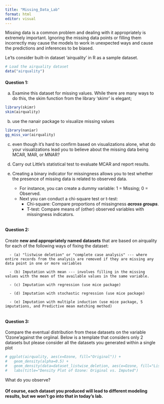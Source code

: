 ```yaml
---
title: "Missing_Data_Lab"
format: html
editor: visual
---
```


Missing data is a common problem and dealing with it appropriately is extremely important. Ignoring the missing data points or filling them incorrectly may cause the models to work in unexpected ways and cause the predictions and inferences to be biased.

Le'ts consider built-in dataset 'airquality' in R as a sample dataset.

```r
# Load the airquality dataset
data("airquality")
```

#### Question 1:

(a) Examine this dataset for missing values. While there are many ways to do this, the skim function from the library 'skimr' is elegant;

```r
library(skimr)
skim(airquality)
```


(b) use the nanair package to visualize missing values

```r
library(naniar)
gg_miss_var(airquality)
```


(c) even though it's hard to confirm based on visualizations alone, what do your visualizations lead you to believe about the missing data being MCAR, MAR, or MNAR?

(d) Carry out Little's statistical test to evaluate MCAR and report results.

(e) Creating a binary indicator for missingness allows you to test whether the presence of missing data is related to observed data.

    -   For instance, you can create a dummy variable: 1 = Missing; 0 = Observed.
    -   Next you can conduct a chi-square test or t-test:
        -   Chi-square: Compare proportions of missingness ***across groups***.
        -   T-test: Compare means of (other) observed variables with missingness indicators.

```r

```

#### Question 2:

Create **new and appropriately named datasets** that are based on airquality for each of the following ways of fixing the dataset:

```         
  - (a) "listwise deletion" or "complete case analysis" --- where entire records from the analysis are removed if they are missing any data point in one or more variables 
  
  - (b) Imputation with mean --- involves filling in the missing values with the mean of the available values in the same variable.
  
  - (c) Imputation with regression (use mice package)
  
  - (d) Imputation with stochastic regression (use mice package)

  - (e) Imputation with multiple induction (use mice package, 5 imputations, and Predictive mean matching method)
```

```r

```

#### Question 3:

Compare the eventual distribution from these datasets on the variable 'Ozone'against the orgiinal. Below is a template that considers only 2 datasets but please consider all the datasets you generated within a single plot

```r
# ggplot(airquality, aes(x=Ozone, fill="Original")) +
#   geom_density(alpha=0.5) +
#   geom_density(data=dataset_listwise_deletion, aes(x=Ozone, fill="Listwise Deletion"), alpha=0.5) +
#   labs(title="Density Plot of Ozone: Original vs. Imputed")

```

What do you observe?

#### Of course, each dataset you produced will lead to different modeling results, but we won't go into that in today's lab.
